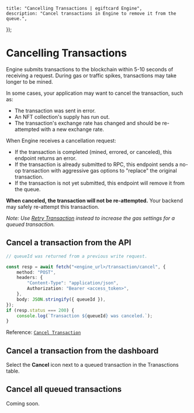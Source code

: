 
	title: "Cancelling Transactions | egiftcard Engine",
	description: "Cancel transactions in Engine to remove it from the queue.",
});

# Cancelling Transactions

Engine submits transactions to the blockchain within 5-10 seconds of receiving a request. During gas or traffic spikes, transactions may take longer to be mined.

In some cases, your application may want to cancel the transaction, such as:

- The transaction was sent in error.
- An NFT collection's supply has run out.
- The transaction's exchange rate has changed and should be re-attempted with a new exchange rate.

When Engine receives a cancellation request:

- If the transaction is completed (mined, errored, or canceled), this endpoint returns an error.
- If the transaction is already submitted to RPC, this endpoint sends a no-op transaction with aggressive gas options to "replace" the original transaction.
- If the transaction is not yet submitted, this endpoint will remove it from the queue.

**When canceled, the transaction will not be re-attempted.** Your backend may safely re-attempt this transaction.

_Note: Use [Retry Transaction](https://redocly.github.io/redoc/?url=https://demo.web3api.egiftcard.cc/json#tag/Transaction/operation/retry) instead to increase the gas settings for a queued transaction._

## Cancel a transaction from the API

```typescript
// queueId was returned from a previous write request.

const resp = await fetch("<engine_url>/transaction/cancel", {
	method: "POST",
	headers: {
		"Content-Type": "application/json",
		Authorization: "Bearer <access_token>",
	},
	body: JSON.stringify({ queueId }),
});
if (resp.status === 200) {
	console.log(`Transaction ${queueId} was canceled.`);
}
```

Reference: [`Cancel Transaction`](https://redocly.github.io/redoc/?url=https://demo.web3api.egiftcard.cc/json#tag/Transaction/operation/cancel)

## Cancel a transaction from the dashboard

Select the **Cancel** icon next to a queued transaction in the Tranasctions table.

<DocImage src={cancelTxImage} />

## Cancel all queued transactions

Coming soon.
